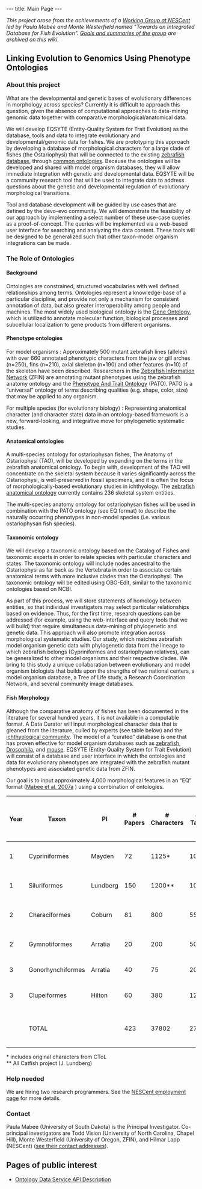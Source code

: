 ---
title: Main Page
---

''This project arose from the achievements of a [http://www.nescent.org/science/workinggroup.php Working Group at NESCent] led by Paula Mabee and Monte Westerfield named "Towards an Intregrated Database for Fish Evolution". [[Fish Evolution Working Group|Goals and summaries of the group]] are archived on this wiki.''

==Linking Evolution to Genomics Using Phenotype Ontologies==

===About this project===

What are the developmental and genetic bases of evolutionary differences in morphology across species?  Currently it is difficult to approach this question, given the absence of computational approaches to data-mining genomic data together with comparative morphological/anatomical data.  

We will develop EQSYTE (Entity-Quality System for Trait Evolution) as the database, tools and data to integrate evolutionary and developmental/genomic data for fishes.   We are prototyping this approach by developing a database of morphological characters for a large clade of fishes (the Ostariophysi) that will be connected to the existing [http://zfin.org zebrafish database], through [[#The_Role_of_Ontologies|common ontologies]].  Because the ontologies will be developed and shared with model organism databases, they will allow immediate integration with genetic and developmental data.  EQSYTE will be a community research tool that will be used to integrate data to address questions about the genetic and developmental regulation of evolutionary morphological transitions. 

Tool and database development will be guided by use cases that are defined by the devo-evo community.  We will demonstrate the feasibility of our approach by implementing a select number of these use-case queries as a proof-of-concept. The queries will be implemented via a web-based user interface for searching and analyzing the data content.  These tools will be designed to be generalized such that other taxon-model organism integrations can be made.   <!-- Mention open-source development here and generalizability….(Todd/Hilmar, please fill in here appropriately and add link if possible).  -->

===The Role of Ontologies===

====Background====

Ontologies are constrained, structured vocabularies with well defined relationships among terms. Ontologies represent a knowledge-base of a particular discipline, and provide not only a mechanism for consistent annotation of data, but also greater interoperability among people and machines. The most widely used biological ontology is the [http://www.geneontology.org Gene Ontology], which is utilized to annotate molecular function, biological processes and subcellular localization to gene products from different organisms. 

====Phenotype ontologies==== 

; For model organisms : Approximately 500 mutant zebrafish lines (alleles) with over 660 annotated phenotypic characters from the jaw or gill arches (n=250), fins (n=210), axial skeleton (n=190) and other features (n=10) of the skeleton have been described. Researchers in the [http://www.zfin.org Zebrafish Information Network] (ZFIN) are annotating mutant phenotypes using the zebrafish anatomy ontology and the [http://www.bioontology.org/wiki/index.php/PATO:Main_Page Phenotype And Trait Ontology] (PATO). PATO is a “universal” ontology of terms describing qualities (e.g. shape, color, size) that may be applied to any organism. 

; For multiple species (for evolutionary biology) : Representing anatomical character (and character state) data in an ontology-based framework is a new, forward-looking, and integrative move for phylogenetic systematic studies. 

====Anatomical ontologies====

A multi-species ontology for ostariophysan fishes, The Anatomy of Ostariophysi <!-- or: The Anatomical Ontology --> (TAO), will be developed by expanding on the terms in the zebrafish anatomical ontology.  To begin with, development of the TAO will concentrate on the skeletal system because it varies significantly across the Ostariophysi, is well-preserved in fossil specimens, and it is often the focus of morphologically-based evolutionary studies in ichthyology.  The [http://zfin.org/zf_info/anatomy/dict/sum.html zebrafish anatomical ontology] currently contains 236 skeletal system entities. 

The multi-species anatomy ontology for ostariophysan fishes will be used in combination with the PATO ontology (see EQ format) to describe the naturally occurring phenotypes in non-model species (i.e. various ostariophysan fish species).  

====Taxonomic ontology====

We will develop a taxonomic ontology based on the Catalog of Fishes and taxonomic experts in order to relate species with particular characters and states.  The taxonomic ontology will include nodes ancestral to the Ostariophysi as far back as the Vertebrata in order to associate certain anatomical terms with more inclusive clades than the Ostariophysi.  The taxonomic ontology will be edited using OBO-Edit, similar to the taxonomic ontologies based on NCBI. 

As part of this process, we will store statements of homology between entities, so that individual investigators may select particular relationships based on evidence.  Thus, for the first time, research questions can be addressed (for example, using the web-interface and query tools that we will build) that require simultaneous data-mining of phylogenetic and genetic data.  This approach will also promote integration across morphological systematic studies.  Our study, which matches zebrafish model organism genetic data with phylogenetic data from the lineage to which zebrafish belongs (Cypriniformes and ostariophysan relatives), can be generalized to other model organisms and their respective clades. We bring to this study a unique collaboration between evolutionary and model organism biologists that builds upon the strengths of two national centers, a model organism database, a Tree of Life study, a Research Coordination Network, and several community image databases.

====Fish Morphology====

Although the comparative anatomy of fishes has been documented in the literature for several hundred years, it is not available in a computable format.  A Data Curator will input morphological character data that is gleaned from the literature, culled by experts (see table below) and the [http://www.deepfin.org/ ichthyological community].  The model of a “curated” database is one that has proven effective for model organism databases such as [http://zfin.org zebrafish], [http://www.FlyBase.org Drosophila], and [http://www.informatics.jax.org mouse].  EQSYTE (Entity-Quality System for Trait Evolution) will consist of a database and user interface in which the ontologies and data for evolutionary phenotypes are integrated with the zebrafish mutant phenotypes and associated genetic data from ZFIN.  

Our goal is to input approximately 4,000 morphological features in an “EQ” format ([[Media:TREE Mabee.pdf|Mabee et al. 2007a]]<!--; Mabee et al. 2007 in process-->) using a combination of ontologies.  

{| border="1" cellspacing="0" cellpadding="3"
|-
! Year !! Taxon !! PI !! # Papers !!  # Characters !! # Taxa !! # Species, Genera, Families
|-
|1 || Cypriniformes || Mayden  || 72 || 1125* || 1000 || 3268,  321, 5
|-
|1 || Siluriformes || Lundberg  ||  150 || 1200** || 1000 || 2867,  446, 35
|-
|2 || Characiformes || Coburn  || 81 || 800 || 550 || 1674,  270, 18
|-
|2 || Gymnotiformes || Arratia ||  20 ||  200 || 50 || 134,  30, 5
|-
|3 || Gonorhynchiformes || Arratia || 40 || 75 || 20 || 37,  7, 4
|-
|3 || Clupeiformes || Hilton  || 60 || 380 || 125 || 364,  84, 5
|-
| || TOTAL ||  || 423 ||  37802 || 2745 || 8344, 1158, 72
|}
<nowiki>*</nowiki> includes original characters from CToL<br/>
<nowiki>**</nowiki> All Catfish project (J. Lundberg)
<!-- LATER: “VIEW THE CHARACTERS IN THE DATABASE THUS FAR” -->

===Help needed===

We are hiring two research programmers. See the [http://www.nescent.org/about/employment.php NESCent employment page] for more details. 

===Contact===

Paula Mabee (University of South Dakota) is the Principal Investigator. Co-principal investigators are Todd Vision (University of North Carolina, Chapel Hill), Monte Westerfield (University of Oregon, ZFIN), and Hilmar Lapp (NESCent) ([[Contact|see their contact addresses]]).

==Pages of public interest==

* [[Ontology_Data_Service_API|Ontology Data Service API Description]]